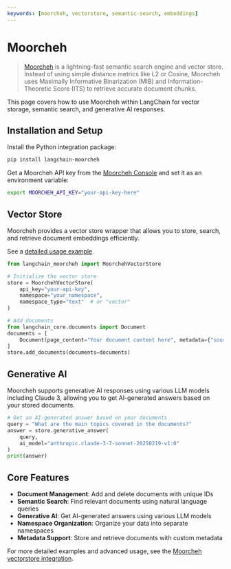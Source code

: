 ```yaml
---
keywords: [moorcheh, vectorstore, semantic-search, embeddings]
---
```


# Moorcheh

>[Moorcheh](https://www.moorcheh.ai/) is a lightning-fast semantic search engine and vector store. Instead of using simple distance metrics like L2 or Cosine, Moorcheh uses Maximally Informative Binarization (MIB) and Information-Theoretic Score (ITS) to retrieve accurate document chunks.

This page covers how to use Moorcheh within LangChain for vector storage, semantic search, and generative AI responses.

## Installation and Setup

Install the Python integration package:

```bash
pip install langchain-moorcheh
```

Get a Moorcheh API key from the [Moorcheh Console](https://console.moorcheh.ai/) and set it as an environment variable:

```bash
export MOORCHEH_API_KEY="your-api-key-here"
```

## Vector Store

Moorcheh provides a vector store wrapper that allows you to store, search, and retrieve document embeddings efficiently.

See a [detailed usage example](/oss/integrations/vectorstores/moorcheh).

```python
from langchain_moorcheh import MoorchehVectorStore

# Initialize the vector store
store = MoorchehVectorStore(
    api_key="your-api-key",
    namespace="your_namespace",
    namespace_type="text"  # or "vector"
)

# Add documents
from langchain_core.documents import Document
documents = [
    Document(page_content="Your document content here", metadata={"source": "example"})
]
store.add_documents(documents=documents)
```

## Generative AI

Moorcheh supports generative AI responses using various LLM models including Claude 3, allowing you to get AI-generated answers based on your stored documents.

```python
# Get an AI-generated answer based on your documents
query = "What are the main topics covered in the documents?"
answer = store.generative_answer(
    query,
    ai_model="anthropic.claude-3-7-sonnet-20250219-v1:0"
)
print(answer)
```

## Core Features

- **Document Management**: Add and delete documents with unique IDs
- **Semantic Search**: Find relevant documents using natural language queries
- **Generative AI**: Get AI-generated answers using various LLM models
- **Namespace Organization**: Organize your data into separate namespaces
- **Metadata Support**: Store and retrieve documents with custom metadata

For more detailed examples and advanced usage, see the [Moorcheh vectorstore integration](/oss/integrations/vectorstores/moorcheh).
